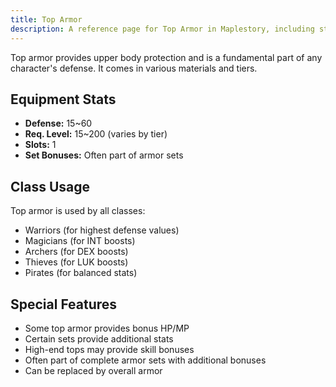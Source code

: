 ```yaml
---
title: Top Armor
description: A reference page for Top Armor in Maplestory, including stats, usage, and benefits.
---
```


Top armor provides upper body protection and is a fundamental part of any character's defense. It comes in various materials and tiers.

## Equipment Stats

* **Defense:** 15~60
* **Req. Level:** 15~200 (varies by tier)
* **Slots:** 1
* **Set Bonuses:** Often part of armor sets

## Class Usage

Top armor is used by all classes:
* Warriors (for highest defense values)
* Magicians (for INT boosts)
* Archers (for DEX boosts)
* Thieves (for LUK boosts)
* Pirates (for balanced stats)

## Special Features

* Some top armor provides bonus HP/MP
* Certain sets provide additional stats
* High-end tops may provide skill bonuses
* Often part of complete armor sets with additional bonuses
* Can be replaced by overall armor